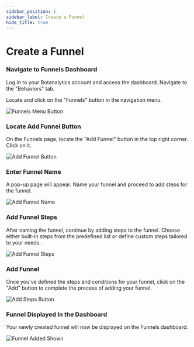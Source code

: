 ```yaml
---
sidebar_position: 1
sidebar_label: Create a Funnel
hide_title: true
---
```



# Create a Funnel


### Navigate to Funnels Dashboard

Log in to your Botanalytics account and access the dashboard. Navigate to the "Behaviors" tab.

Locate and click on the "Funnels" button in the navigation menu.

<img src={FunnelsMenuButton} alt="Funnels Menu Button" />

### Locate Add Funnel Button

On the Funnels page, locate the "Add Funnel" button in the top right corner. Click on it.

<img src={AddFunnelButton} alt="Add Funnel Button" />

### Enter Funnel Name

A pop-up page will appear. Name your funnel and proceed to add steps for the funnel.

<img src={AddFunnelName} alt="Add Funnel Name" />

### Add Funnel Steps

After naming the funnel, continue by adding steps to the funnel. Choose either built-in steps from the predefined list or define custom steps tailored to your needs. 

<img src={AddFunnelSteps} alt="Add Funnel Steps" />

### Add Funnel

Once you've defined the steps and conditions for your funnel, click on the "Add" button to complete the process of adding your funnel.

<img src={AddStepsButton} alt="Add Steps Button" />

### Funnel Displayed In the Dashboard

Your newly created funnel will now be displayed on the Funnels dashboard.

<img src={FunnelAddedShown} alt="Funnel Added Shown" />


